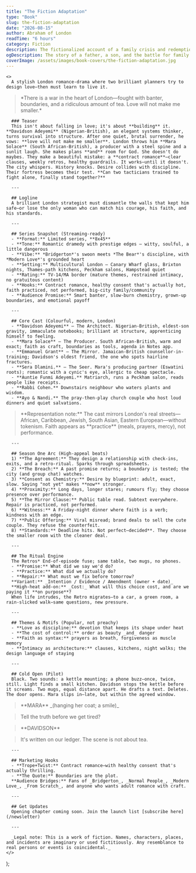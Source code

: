 ```yaml
---
title: "The Fiction Adaptation"
type: "Book"
slug: the-fiction-adaptation
date: "2026-08-15"
author: Abraham of London
readTime: "6 hours"
category: Fiction
description: The fictionalized account of a family crisis and redemption.
ogDescription: The story of a father, a son, and the battle for family legacy.
coverImage: /assets/images/book-covers/the-fiction-adaptation.jpg
---
```



    <>
      A stylish London romance-drama where two brilliant planners try to design love—then must learn to live it.

<blockquote>
*There is a war in the heart of London—fought with banter, boundaries, and a ridiculous amount of tea. Love will not make me smaller.*
</blockquote>

      ### Teaser
      This isn't about falling in love; it's about **building** it. **Davidson Adeyemi** (Nigerian-British), an elegant systems thinker, turns survival into structure. After one quiet, brutal surrender, he vows: **love will not make me smaller**. London throws him **Mara Solace** (South African-British), a producer with a steel spine and a sunlit laugh. She makes plans **and** room for God. She doesn't do maybes. They make a beautiful mistake: a **contract romance**—clear clauses, weekly retros, healthy guardrails. It works—until it doesn't. The city whispers. History knocks. Desire collides with discipline. Their fortress becomes their test. **Can two tacticians trained to fight alone, finally stand together?**

      ---

      ## Logline
      A brilliant London strategist must dismantle the walls that kept him safe—or lose the only woman who can match his courage, his faith, and his standards.

      ---

      ## Series Snapshot (Streaming-ready)
      - **Format:** Limited series, **8x45**
      - **Tone:** Romantic dramedy with prestige edges — witty, soulful, a little dangerous
      - **Vibe:** *Bridgerton*'s swoon meets *The Bear*'s discipline, with *Modern Love*'s grounded heart
      - **Setting:** Multicultural London — Canary Wharf glass, Brixton nights, Thames-path kitchens, Peckham salons, Hampstead quiet
      - **Rating:** TV-14/MA border (mature themes, restrained intimacy, no gratuitous content)
      - **Hooks:** Contract romance, healthy consent that's actually hot, faith practiced, not performed, big-city family/community
      - **Audience Promise:** Smart banter, slow-burn chemistry, grown-up boundaries, and emotional payoff

      ---

      ## Core Cast (Colourful, modern, London)
      - **Davidson Adeyemi** — The Architect. Nigerian-British, eldest-son gravity, immaculate notebooks; brilliant at structure, apprenticing himself to feeling.
      - **Mara Solace** — The Producer. South African-British, warm and exact; faith as craft, boundaries as tools, agenda in Notes app.
      - **Emmanuel Grant** — The Mirror. Jamaican-British counsellor-in-training; Davidson's oldest friend, the one who spots hairline fractures.
      - **Sera Dlamini.** — The Seer. Mara's producing partner (Eswatini roots); romantic with a cynic's eye, allergic to cheap spectacle.
      - **Auntie Funmi Adeyemi.** Matriarch, runs a Peckham salon, reads people like receipts.
      - **Rabbi Cohen.** Downstairs neighbour who waters plants and wisdom.
      - **Ayo & Nandi.** The pray-then-play church couple who host loud dinners and quiet salvations.

<blockquote>
**Representation note:** The cast mirrors London's real streets—African, Caribbean, Jewish, South Asian, Eastern European—without tokenism. Faith appears as **practice** (meals, prayers, mercy), not performance.
</blockquote>

      ---

      ## Season One Arc (High-appeal beats)
      1) **The Agreement:** They design a relationship with check-ins, exits, and a retro-ritual. Sparks through spreadsheets.
      2) **The Breach:** A past promise returns; a boundary is tested; the city (and group chat) watches.
      3) **Consent as Chemistry:** Desire by blueprint: adult, exact, slow. Saying "not yet" makes **now** stronger.
      4) **Proximity:** Long days, longer stares; rumours fly; they choose presence over performance.
      5) **The Mirror Clause:** Public table read. Subtext everywhere. Repair is practiced, not performed.
      6) **Witness:** A Friday-night dinner where faith is a verb; kindness with an edge.
      7) **Public Offering:** Viral misread; brand deals to sell the cute couple. They refuse the counterfeit.
      8) **Standards:** Deadline hits. Not perfect—decided**. They choose the smaller room with the cleaner deal.

      ---

      ## The Ritual Engine
      The Retros* End-of-episode fuse; same table, two mugs, no phones.
      - **Promise:** What did we say we'd do?
      - **Practice:** What did we actually do?
      - **Repair:** What must we fix before tomorrow?
      **Variant:** _Intention / Evidence / Amendment (owner + date)_
      **High-heat add-on:** _Cost:_ What will this choice cost, and are we paying it **on purpose**?
      When life intrudes, the Retro migrates—to a car, a green room, a rain-slicked walk—same questions, new pressure.

      ---

      ## Themes & Motifs (Popular, not preachy)
      - **Love as discipline:** devotion that keeps its shape under heat
      - **The cost of control:** order as beauty _and_ danger
      - **Faith as syntax:** prayers as breath, forgiveness as muscle memory
      - **Intimacy as architecture:** clauses, kitchens, night walks; the design language of staying

      ---

      ## Cold Open (Pilot)
      Black. Two sounds: a kettle mounting; a phone buzz—once, twice, still. Light finds a small kitchen. Davidson stops the kettle before it screams. Two mugs, equal distance apart. He drafts a text. Deletes. The door opens. Mara slips in—late, but within the agreed window.

<blockquote>
**MARA** _(hanging her coat; a smile)_
</blockquote>

<blockquote>
Tell the truth before we get tired?
</blockquote>

<blockquote>
**DAVIDSON**
</blockquote>

<blockquote>
It's written on our ledger. The scene is not about tea.
</blockquote>

      ---

      ## Marketing Hooks
      - **Trope+Twist:** Contract romance—with healthy consent that's actually thrilling.
      - **The Quote:** Boundaries are the plot.
      **Audience Bridges:** Fans of _Bridgerton_, _Normal People_, _Modern Love_, _From Scratch_, and anyone who wants adult romance with craft.

      ---

      ## Get Updates
      Opening chapter coming soon. Join the launch list [subscribe here](/newsletter)

      ---

      _Legal note: This is a work of fiction. Names, characters, places, and incidents are imaginary or used fictitiously. Any resemblance to real persons or events is coincidental._
    </>
  );

